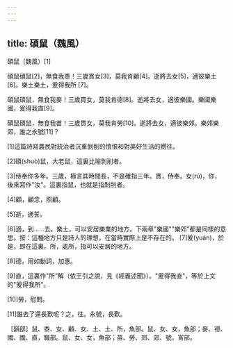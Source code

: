 ```yaml
---
---
---
```

title: 碩鼠（魏風）
---




碩鼠（魏風）[1]

碩鼠碩鼠[2]，無食我黍！三歲貫女[3]，莫我肯顧[4]。逝將去女[5]，適彼樂土[6]。樂土樂土，爰得我所 [7]。

碩鼠碩鼠，無食我麥！三歲貫女，莫我肯德[8]。逝將去女，適彼樂國。樂國樂國，爰得我直[9]。

碩鼠碩鼠，無食我苗！三歲貫女，莫我肯勞[10]。逝將去女，適彼樂郊。樂郊樂郊，誰之永號[11]？

[1]這篇詩寫農民對統治者沉重剝削的憤恨和對美好生活的嚮往。

[2]碩(shuò)鼠，大老鼠，這裏比喻剝削者。

[3]侍奉你多年。三歲，極言其時間長，不是確指三年。貫，侍奉。女(rǔ)，你，後來寫作"汝"。這裏指鼠，也就是指剝削者。

[4]顧，顧念，照顧。

[5]逝，通誓。

[6]適，到......去。樂土，可以安居樂業的地方。下兩章"樂國""樂郊"都是同樣的意思。按：這種地方只是詩人的理想，在當時實際上是不存在的。 [7]爰(yuán)，於是，即在這裏。所，處所，指可以安居的地方。

[8]德，用如動詞，加惠。

[9]直，這裏作"所"解（依王引之說，見《經義述聞》）。"爰得我直"，等於上文的"爰得我所"。

[10]勞，慰問。

[11]誰去了還長歎呢？之，往。永號，長歎。

［韻部］鼠、黍、女、顧、女、土、土、所，魚部。鼠、女、女，魚部；麥、德、國、國、直，職部。鼠、女、女，魚部；苗、勞、郊、郊、號，宵部。